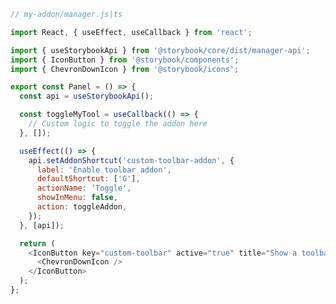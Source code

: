 ```js
// my-addon/manager.js|ts

import React, { useEffect, useCallback } from 'react';

import { useStorybookApi } from '@storybook/core/dist/manager-api';
import { IconButton } from '@storybook/components';
import { ChevronDownIcon } from '@storybook/icons';

export const Panel = () => {
  const api = useStorybookApi();

  const toggleMyTool = useCallback(() => {
    // Custom logic to toggle the addon here
  }, []);

  useEffect(() => {
    api.setAddonShortcut('custom-toolbar-addon', {
      label: 'Enable toolbar addon',
      defaultShortcut: ['G'],
      actionName: 'Toggle',
      showInMenu: false,
      action: toggleAddon,
    });
  }, [api]);

  return (
    <IconButton key="custom-toolbar" active="true" title="Show a toolbar addon">
      <ChevronDownIcon />
    </IconButton>
  );
};
```
